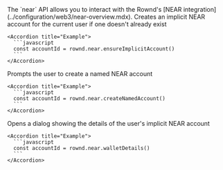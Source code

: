 <ResponseField name="near" type="object">
  The `near` API allows you to interact with the Rownd's [NEAR integration](../configuration/web3/near-overview.mdx).

  <ResponseField name="ensureImplicitAccount()" type="function">
    Creates an implicit NEAR account for the current user if one doesn't already exist

    <Accordion title="Example">
      ```javascript
      const accountId = rownd.near.ensureImplicitAccount()
      ```
    </Accordion>
  </ResponseField>

  <ResponseField name="createNamedAccount()" type="function">
    Prompts the user to create a named NEAR account

    <Accordion title="Example">
      ```javascript
      const accountId = rownd.near.createNamedAccount()
      ```
    </Accordion>
  </ResponseField>

  <ResponseField name="walletDetails()" type="function">
    Opens a dialog showing the details of the user's implicit NEAR account

    <Accordion title="Example">
      ```javascript
      const accountId = rownd.near.walletDetails()
      ```
    </Accordion>
  </ResponseField>
</ResponseField>